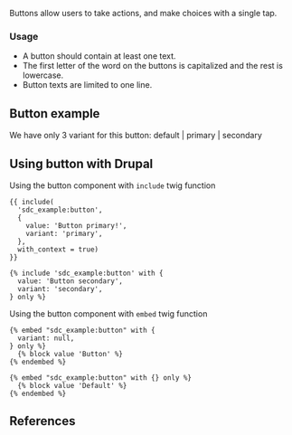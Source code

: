 
<Meta title="UI/Atoms/Button" name="Documentation" component={Button} />

<Title>Button</Title>

Buttons allow users to take actions, and make choices with a single tap.

### Usage

- A button should contain at least one text.
- The first letter of the word on the buttons is capitalized and the rest is lowercase.
- Button texts are limited to one line.

## Button example

We have only 3 variant for this button: default | primary | secondary

<Canvas of={Button.Default} />

## Using button with Drupal

Using the button component with `include` twig function

```twig
{{ include(
  'sdc_example:button',
  {
    value: 'Button primary!',
    variant: 'primary',
  },
  with_context = true)
}}
```

```twig
{% include 'sdc_example:button' with {
  value: 'Button secondary',
  variant: 'secondary',
} only %}
```

Using the button component with `embed` twig function

```twig
{% embed "sdc_example:button" with {
  variant: null,
} only %}
  {% block value 'Button' %}
{% endembed %}
```

```twig
{% embed "sdc_example:button" with {} only %}
  {% block value 'Default' %}
{% endembed %}
```

## References

<ArgTypes of={Button} />
